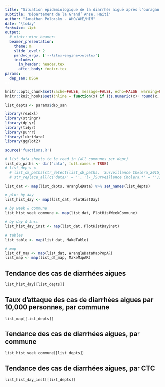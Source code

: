 ```yaml
---
title: "Situation épidémiologique de la diarrhée aiguë après l'ouragan Matthew"
subtitle: "Département de la Grand’ Anse, Haiti"
author: "Jonathan Polonsky - WHO/WHE/HIM"
date: '\today'
fontsize: 11pt
output:
  # mintr::mint_beamer:
  beamer_presentation:
    theme: m
    slide_level: 2
    pandoc_args: ['--latex-engine=xelatex']
    includes:
      in_header: header.tex
      after_body: footer.tex
params:
  dep_san: DSGA
---
```


```r
knitr::opts_chunk$set(cache=FALSE, message=FALSE, echo=FALSE, warning=FALSE, results='asis')
knitr::knit_hooks$set(inline = function(x) if (is.numeric(x)) round(x, 1) )

list_depts <- params$dep_san

library(readxl)
library(stringr)
library(dplyr)
library(tidyr)
library(purrr)
library(lubridate)
library(ggplot2)

source('functions.R')

# list data sheets to be read in (all communes per dept)
list_db_paths <- dir('data', full.names = TRUE)
# list_depts <-
  # list_db_paths[str_detect(list_db_paths, 'Surveillance Cholera_2015_2016')] %>% 
  # str_replace_all(c('data/' = '', '[-_]Surveillance Cholera.*' = ''))

list_dat <- map(list_depts, WrangleData) %>% set_names(list_depts)

# plot by day
list_hist_day <- map(list_dat, PlotHistDay)

# by week & commune
list_hist_week_commune <- map(list_dat, PlotHistWeekCommune)

# by day & inst
list_hist_day_inst <- map(list_dat, PlotHistDayInst)

# tables
list_table <- map(list_dat, MakeTable)

# map
list_df_map <- map(list_dat, WrangleDataMapPopAR)
list_map <- map(list_df_map, MakeMapAR)
```

## Tendance des cas de diarrhées aigues

```r
list_hist_day[[list_depts]]
```

## Taux d'attaque des cas de diarrhées aigues par 10,000 personnes, par commune

```r
list_map[[list_depts]]
```

## Tendance des cas de diarrhées aigues, par commune

```r
list_hist_week_commune[[list_depts]]
```

## Tendance des cas de diarrhées aigues, par CTC

```r
list_hist_day_inst[[list_depts]]
```
